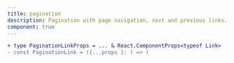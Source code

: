 ```yaml
---
title: pagination
description: Pagination with page navigation, next and previous links.
component: true
---
```



```diff title="hellofrom.js" showLineNumbers /typeof Link/ /const/ {1} 
+ type PaginationLinkProps = ... & React.ComponentProps<typeof Link>
- const PaginationLink = ({...props }: ) => (
```
